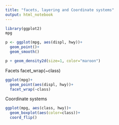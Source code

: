 ```yaml
---
title: "facets, layering and Coordinate systems"
output: html_notebook
---
```


```r
library(ggplot2)
mpg
```

```r
p <- ggplot(mpg, aes(displ, hwy))+
  geom_point()+
  geom_smooth()
```

```r
p + geom_density2d(size=1, color="maroon")
```

Facets
facet_wrap(~class)

```r
ggplot(mpg)+
  geom_point(aes(displ, hwy))+
  facet_wrap(~class)
```

Coordinate systems

```r
ggplot(mpg, aes(class, hwy))+
  geom_boxplot(aes(color=class))+
  coord_flip()
```

